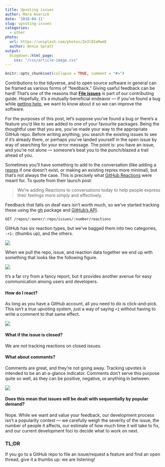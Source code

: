 ```yaml
---
title: Upvoting issues
author: Mara Averick
date: '2018-04-11'
slug: upvoting-issues
categories:
  - other
photo:
  url: https://unsplash.com/photos/Ze3l02aRwmE
  author: Annie Spratt
output:
  blogdown::html_page:
    css: "/css/article-image.css"
---
```


```r
knitr::opts_chunk$set(collapse = TRUE, comment = "#>")
```

Contributions to the tidyverse, and to open source software in general can
be framed as various forms of "feedback." Giving useful feedback can be hard!
That's one of the reasons that [**File issues**](https://www.tidyverse.org/contribute/) 
is part of our contributing guide. Hopefully, it's a mutually-beneficial endeavor 
— if you've found a bug while [getting help](https://www.tidyverse.org/help/), 
we want to know about it so we can improve the software.

For the purposes of this post, let's suppose you've found a bug or there's a
feature you'd like to see added to one of your favourite packages. Being the
thoughtful user that you are, you've made your way to the appropriate GitHub
repo. Before writing anything, you search the existing issues to see if it's
already there, or perhaps you've landed yourself in the open issue by way of
searching for your error message. The point is: you have an issue, and you're
not alone — someone's beat you to the punch/blazed a trail ahead of you.

Sometimes you'll have something to add to the conversation (like adding a
[reprex](http://reprex.tidyverse.org/) if one doesn't exist, or making an
existing reprex more minimal), but that's not always the case. This is precisely
what [GitHub Reactions](https://blog.github.com/2016-03-10-add-reactions-to-pull-requests-issues-and-comments/) were meant for. To quote from their launch
post:

> We’re adding Reactions to conversations today to help people express their 
> feelings more simply and effectively.

Feedback that falls on deaf ears isn't worth much, so we've started tracking 
these using the [gh](https://github.com/r-lib/gh) package and [GitHub's API](https://developer.github.com/v3/reactions/#list-reactions-for-an-issue).

```
GET /repos/:owner/:repo/issues/:number/reactions
```

GitHub has six reaction types, but we've bagged them into two categories, 
`:+1:` (thumbs up), and the others. 

![](/images/upvoting-issues/reaction_types.png)

When we pull the repo, issue, and reaction data together we end up with 
something that looks like the following figure.

![](/images/upvoting-issues/tidyverse_issue_reactions.png)

It's a far cry from a fancy report, but it provides another avenue for easy 
communication among users and developers.

#### How do I react?

As long as you have a GitHub account, all you need to do is click-and-pick. 
This isn't a _true_ upvoting system, just a way of saying `+1` without having 
to write a comment to that same effect.

![](/images/upvoting-issues/pkgdown_upvoting.gif)

#### What if the issue is closed?

We are _not_ tracking reactions on closed issues.

#### What about comments?

Comments are great, and they're not going away. Tracking upvotes is intended to
be an at-a-glance indicator. Comments don't serve this purpose quite so well, as
they can be positive, negative, or anything in between.

![](/images/upvoting-issues/pkgdown_comment.gif)

#### Does this mean that issues will be dealt with sequentially by popular demand?

Nope. While we want and value your feedback, our development process isn't a
popularity contest — we carefully weigh the severity of the issue, the number
of people it affects, our estimate of how much time it will take to fix, and our
current development foci to decide what to work on next.

### TL;DR

If you go to a GitHub repo to file an issue/request a feature and find an open 
thread, give it a thumbs up: we are listening!

